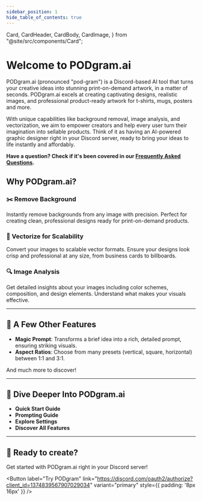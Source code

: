 ```yaml
---
sidebar_position: 1
hide_table_of_contents: true
---
```


  Card,
  CardHeader,
  CardBody,
  CardImage,
} from "@site/src/components/Card";

# Welcome to PODgram.ai

PODgram.ai (pronounced "pod-gram") is a Discord-based AI tool that turns your creative ideas into stunning print-on-demand artwork, in a matter of seconds. PODgram.ai excels at creating captivating designs, realistic images, and professional product-ready artwork for t-shirts, mugs, posters and more.

With unique capabilities like background removal, image analysis, and vectorization, we aim to empower creators and help every user turn their imagination into sellable products. Think of it as having an AI-powered graphic designer right in your Discord server, ready to bring your ideas to life instantly and affordably.

**Have a question? Check if it's been covered in our [Frequently Asked Questions](./faq).**

## Why PODgram.ai?

<div className="row">
  <div className="col col--4">
    <Card shadow="md">
      <CardImage cardImageUrl="/img/undraw_docusaurus_tree.svg" />
      <CardHeader textAlign="center">
        <h3>✂️ Remove Background</h3>
      </CardHeader>
      <CardBody textAlign="center" className="padding-vert--md">
        Instantly remove backgrounds from any image with precision. Perfect for
        creating clean, professional designs ready for print-on-demand products.
      </CardBody>
    </Card>
  </div>
  <div className="col col--4">
    <Card shadow="md">
      <CardImage cardImageUrl="/img/undraw_docusaurus_mountain.svg" />
      <CardHeader textAlign="center">
        <h3>📐 Vectorize for Scalability</h3>
      </CardHeader>
      <CardBody textAlign="center" className="padding-vert--md">
        Convert your images to scalable vector formats. Ensure your designs look
        crisp and professional at any size, from business cards to billboards.
      </CardBody>
    </Card>
  </div>
  <div className="col col--4">
    <Card shadow="md">
      <CardImage cardImageUrl="/img/undraw_docusaurus_react.svg" />
      <CardHeader textAlign="center">
        <h3>🔍 Image Analysis</h3>
      </CardHeader>
      <CardBody textAlign="center" className="padding-vert--md">
        Get detailed insights about your images including color schemes,
        composition, and design elements. Understand what makes your visuals
        effective.
      </CardBody>
    </Card>
  </div>
</div>

---

## 🌟 A Few Other Features

- **Magic Prompt**: Transforms a brief idea into a rich, detailed prompt, ensuring striking visuals.
- **Aspect Ratios**: Choose from many presets (vertical, square, horizontal) between 1:1 and 3:1.

And much more to discover!

---

## 🚀 Dive Deeper Into PODgram.ai

- **Quick Start Guide**
- **Prompting Guide** 
- **Explore Settings**
- **Discover All Features**

---

## 🎯 Ready to create?

Get started with PODgram.ai right in your Discord server!

<Button 
  label="Try PODgram" 
  link="https://discord.com/oauth2/authorize?client_id=1374839567907029034" 
  variant="primary"
  style={{
    padding: '8px 16px'
  }}
/>
